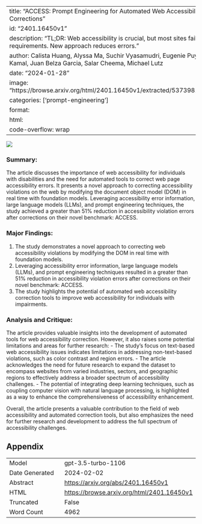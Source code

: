 
---
title: "ACCESS: Prompt Engineering for Automated Web Accessibility Violation Corrections"
id: "2401.16450v1"
description: "TL;DR: Web accessibility is crucial, but most sites fail to meet requirements. New approach reduces errors."
author: Calista Huang, Alyssa Ma, Suchir Vyasamudri, Eugenie Puype, Sayem Kamal, Juan Belza Garcia, Salar Cheema, Michael Lutz
date: "2024-01-28"
image: "https://browse.arxiv.org/html/2401.16450v1/extracted/5373981/big_picture.png"
categories: ['prompt-engineering']
format:
  html:
    code-overflow: wrap
---

![](https://browse.arxiv.org/html/2401.16450v1/extracted/5373981/big_picture.png)

### **Summary:**
The article discusses the importance of web accessibility for individuals with disabilities and the need for automated tools to correct web page accessibility errors. It presents a novel approach to correcting accessibility violations on the web by modifying the document object model (DOM) in real time with foundation models. Leveraging accessibility error information, large language models (LLMs), and prompt engineering techniques, the study achieved a greater than 51% reduction in accessibility violation errors after corrections on their novel benchmark: ACCESS.

### Major Findings:
1. The study demonstrates a novel approach to correcting web accessibility violations by modifying the DOM in real time with foundation models.
2. Leveraging accessibility error information, large language models (LLMs), and prompt engineering techniques resulted in a greater than 51% reduction in accessibility violation errors after corrections on their novel benchmark: ACCESS.
3. The study highlights the potential of automated web accessibility correction tools to improve web accessibility for individuals with impairments.

### Analysis and Critique:
The article provides valuable insights into the development of automated tools for web accessibility correction. However, it also raises some potential limitations and areas for further research:
- The study's focus on text-based web accessibility issues indicates limitations in addressing non-text-based violations, such as color contrast and region errors.
- The article acknowledges the need for future research to expand the dataset to encompass websites from varied industries, sectors, and geographic regions to effectively address a broader spectrum of accessibility challenges.
- The potential of integrating deep learning techniques, such as coupling computer vision with natural language processing, is highlighted as a way to enhance the comprehensiveness of accessibility enhancement.

Overall, the article presents a valuable contribution to the field of web accessibility and automated correction tools, but also emphasizes the need for further research and development to address the full spectrum of accessibility challenges.

## Appendix

|          |          |
|----------|----------|
| Model     | gpt-3.5-turbo-1106       |
| Date Generated     | 2024-02-02       |
| Abstract | [https://arxiv.org/abs/2401.16450v1](https://arxiv.org/abs/2401.16450v1)        |
| HTML     | [https://browse.arxiv.org/html/2401.16450v1](https://browse.arxiv.org/html/2401.16450v1)       |
| Truncated       | False       |
| Word Count       | 4962       |